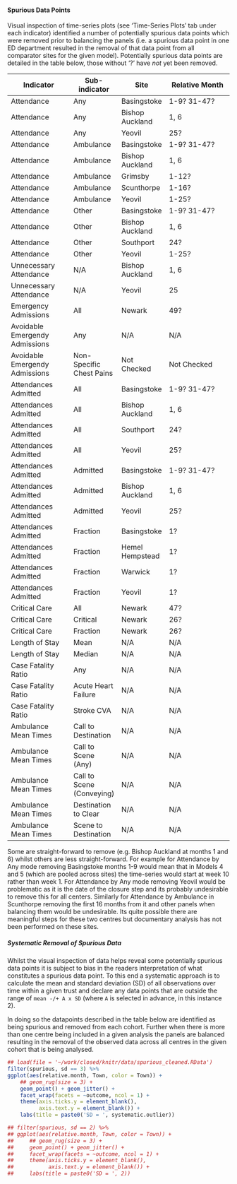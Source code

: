 #### Spurious Data Points

Visual inspection of time-series plots (see 'Time-Series Plots' tab under each indicator) identified a number of potentially spurious data points which were removed prior to balancing the panels (i.e. a spurious data point in one ED department resulted in the removal of that data point from all comparator sites for the given model).  Potentially spurious data points are detailed in the table below, those without '?' have *not* yet been removed.



Indicator				| Sub-indicator | Site            | Relative Month
------------------------|---------------|-----------------|--------------------------
Attendance              | Any           | Basingstoke     | 1-9? 31-47?
Attendance				| Any           | Bishop Auckland | 1, 6
Attendance              | Any           | Yeovil          | 25?
Attendance				| Ambulance     | Basingstoke     | 1-9? 31-47?
Attendance				| Ambulance     | Bishop Auckland | 1, 6
Attendance				| Ambulance     | Grimsby         | 1-12?
Attendance				| Ambulance     | Scunthorpe      | 1-16?
Attendance				| Ambulance     | Yeovil          | 1-25?
Attendance				| Other         | Basingstoke     | 1-9? 31-47?
Attendance				| Other         | Bishop Auckland | 1, 6
Attendance				| Other         | Southport       | 24?
Attendance				| Other         | Yeovil          | 1-25?
Unnecessary Attendance	| N/A           | Bishop Auckland | 1, 6
Unnecessary Attendance	| N/A           | Yeovil          | 25
Emergency Admissions    | All           | Newark          | 49?
Avoidable Emergendy Admissions | Any    | N/A             | N/A
Avoidable Emergendy Admissions | Non-Specific Chest Pains    | Not Checked        | Not Checked
Attendances Admitted	| All           | Basingstoke     | 1-9? 31-47?
Attendances Admitted	| All           | Bishop Auckland | 1, 6
Attendances Admitted	| All           | Southport       | 24?
Attendances Admitted	| All           | Yeovil          | 25?
Attendances Admitted	| Admitted      | Basingstoke     | 1-9? 31-47?
Attendances Admitted	| Admitted      | Bishop Auckland | 1, 6
Attendances Admitted	| Admitted      | Yeovil          | 25?
Attendances Admitted	| Fraction      | Basingstoke     | 1?
Attendances Admitted	| Fraction      | Hemel Hempstead | 1?
Attendances Admitted	| Fraction      | Warwick         | 1?
Attendances Admitted	| Fraction      | Yeovil          | 1?
Critical Care			| All           | Newark          | 47?
Critical Care           | Critical      | Newark          | 26?
Critical Care           | Fraction      | Newark          | 26?
Length of Stay          | Mean          | N/A             | N/A
Length of Stay          | Median        | N/A             | N/A
Case Fatality Ratio      | Any                         | N/A | N/A
Case Fatality Ratio      | Acute Heart Failure         | N/A | N/A
Case Fatality Ratio      | Stroke CVA				   | N/A | N/A
Ambulance Mean Times    | Call to Destination       | N/A | N/A
Ambulance Mean Times    | Call to Scene (Any)       | N/A | N/A
Ambulance Mean Times    | Call to Scene (Conveying) | N/A | N/A
Ambulance Mean Times    | Destination to Clear      | N/A | N/A
Ambulance Mean Times    | Scene to Destination      | N/A | N/A


Some are straight-forward to remove (e.g. Bishop Auckland at months 1 and 6) whilst others are less straight-forward.  For example for Attendance by Any mode removing Basingstoke months 1-9 would mean that in Models 4 and 5 (which are pooled across sites) the time-series would start at week 10 rather than week 1.  For Attendance by Any mode removing Yeovil would be problematic as it is the date of the closure step and its probably undesirable to remove this for all centers.  Similarly for Attendance by Ambulance in Scunthorpe removing the first 16 months from it and other panels when balancing them would be undesirable.  Its quite possible there are meaningful steps for these two centres but documentary analysis has not been performed on these sites.

##### Systematic Removal of Spurious Data

Whilst the visual inspection of data helps reveal some potentially spurious data points it is subject to bias in the readers interpretation of what constitutes a spurious data point.  To this end a systematic approach is to calculate the mean and standard deviation (SD) of all observations over time within a given trust and declare any data points that are outside the range of `mean -/+ A x SD` (where `A` is selected in advance, in this instance 2).

In doing so the datapoints described in the table below are identified as being spurious and removed from each cohort.  Further when there is more than one centre being included in a given analysis the panels are balanced resulting in the removal of the observed data across all centres in the given cohort that is being analysed.


```r
## load(file = '~/work/closed/knitr/data/spurious_cleaned.RData')
filter(spurious, sd == 3) %>%
ggplot(aes(relative.month, Town, color = Town)) +
    ## geom_rug(size = 3) +
    geom_point() + geom_jitter() +
    facet_wrap(facets = ~outcome, ncol = 1) +
    theme(axis.ticks.y = element_blank(),
          axis.text.y = element_blank()) +
    labs(title = paste0('SD = ', systematic.outlier))

## filter(spurious, sd == 2) %>%
## ggplot(aes(relative.month, Town, color = Town)) +
##     ## geom_rug(size = 3) +
##     geom_point() + geom_jitter() +
##     facet_wrap(facets = ~outcome, ncol = 1) +
##     theme(axis.ticks.y = element_blank(),
##           axis.text.y = element_blank()) +
##     labs(title = paste0('SD = ', 2))


```
